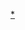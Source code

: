 {{Navbox
|name = Dalai Lamas
|imageleft = [[File:1st Dalai Lama.jpg|right|40px|第一世达赖喇嘛]]
|image = [[File:500px_photo_(153288163).jpeg|40px|第十四世达赖喇嘛]] 
|title = [[达赖喇嘛|{{color|#FFD700|达赖喇嘛}}]]
|titlestyle = background: #B00760; color: #FFD700;

|list1 = [[第一世达赖喇嘛|1 根敦朱巴]]（追认）{{to}}[[第二世达赖喇嘛|2 根敦嘉措]]（追认）{{to}}[[第三世达赖喇嘛|3 索南嘉措]]{{to}}[[第四世达赖喇嘛|4 云丹嘉措]]{{to}}[[第五世达赖喇嘛|5 阿旺罗桑嘉措]]{{to}}6：[[第六世达赖喇嘛|仓央嘉措]]（[[第五世班禪額爾德尼]]认定）<small></small>／[[阿旺伊西嘉措]]<small></small>（[[清朝]]與[[和硕特汗国]]政府認定）</small>{{to}}[[第七世达赖喇嘛|7 格桑嘉措]]{{to}}[[第八世达赖喇嘛|8 强白嘉措]]{{to}}[[第九世达赖喇嘛|9 隆朵嘉措]]{{to}}[[第十世达赖喇嘛|10 楚臣嘉措]]{{to}}[[第十一世達賴喇嘛|11 凯珠嘉措]]{{to}}[[第十二世達賴喇嘛|12 成烈嘉措]]{{to}}[[第十三世達賴喇嘛|13 土登嘉措]]{{to}}[[第十四世达赖喇嘛|14 丹增嘉措]]
}}<noinclude>
[[Category:达赖喇嘛|*]]

</noinclude>